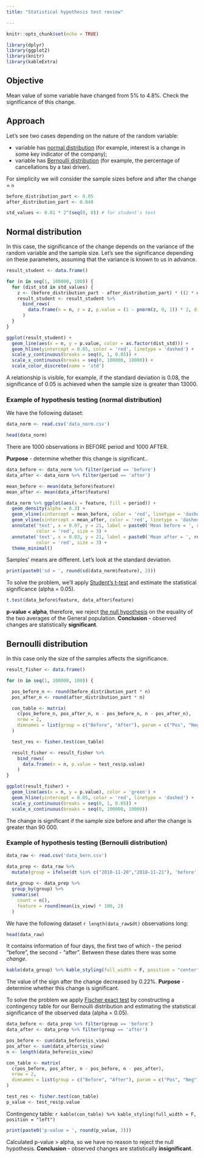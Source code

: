 ```yaml
---
title: "Statistical hypothesis test review"

---
```


```r
knitr::opts_chunk$set(echo = TRUE)

library(dplyr)
library(ggplot2)
library(knitr)
library(kableExtra)
```

## Objective

Mean value of some variable have changed from 5% to 4.8%. Check the significance of this change.

## Approach

Let's see two cases depending on the nature of the random variable:

 * variable has [normal distribution](https://en.wikipedia.org/wiki/Normal_distribution) (for example, interest is a change in some key indicator of the company);
 * variable has [Bernoulli distribution](https://en.wikipedia.org/wiki/Bernoulli_distribution) (for example, the percentage of cancellations by a taxi driver).

For simplicity we will consider the sample sizes before and after the change = ```n```

```r
before_distribution_part <- 0.05
after_distribution_part <- 0.048

std_values <- 0.01 * 2^(seq(0, 8)) # for student's test
```

## Normal distribution

In this case, the significance of the change depends on the variance of the random variable and the sample size. Let's see the significance depending on these parameters, assuming that the variance is known to us in advance.

```r
result_student <- data.frame()

for (n in seq(1, 100000, 100)) {
  for (dist_std in std_values) {
    z <- (before_distribution_part - after_distribution_part) * ((2 * dist_std ^ 2) / n)^(-1/2)
    result_student <- result_student %>%
      bind_rows(
        data.frame(n = n, z = z, p.value = (1 - pnorm(z, 0, 1)) * 2, dist_std = dist_std)
      )
  }
}
```

```r
ggplot(result_student) + 
  geom_line(aes(x = n, y = p.value, color = as.factor(dist_std))) + 
  geom_hline(yintercept = 0.05, color = 'red', linetype = 'dashed') +
  scale_y_continuous(breaks = seq(0, 1, 0.05)) +
  scale_x_continuous(breaks = seq(0, 100000, 10000)) +
  scale_color_discrete(name = 'std')
```

A relationship is visible, for example, if the standard deviation is 0.08, the significance of 0.05 is achieved when the sample size is greater than 13000.

### Example of hypothesis testing (normal distribution)

We have the following dataset:

```r
data_norm <- read.csv('data_norm.csv')

head(data_norm)
```

There are 1000 observations in BEFORE period and 1000 AFTER.

**Purpose** - determine whether this change is significant..

```r
data_before <- data_norm %>% filter(period == 'before')
data_after <- data_norm %>% filter(period == 'after')

mean_before <- mean(data_before$feature)
mean_after <- mean(data_after$feature)

data_norm %>% ggplot(aes(x = feature, fill = period)) +
  geom_density(alpha = 0.3) + 
  geom_vline(xintercept = mean_before, color = 'red', linetype = 'dashed') +
  geom_vline(xintercept = mean_after, color = 'red', linetype = 'dashed') +
  annotate('text', x = 0.07, y = 21, label = paste0('Mean before = ', round(mean_before, 3)), 
           color = 'red', size = 3) + 
  annotate('text', x = 0.03, y = 21, label = paste0('Mean after = ', round(mean_after, 3)), 
           color = 'red', size = 3) +
  theme_minimal()
```

Samples' means are different. Let's look at the standard deviation.

```r
print(paste0('sd = ', round(sd(data_norm$feature), 2)))
```

To solve the problem, we'll apply [Student's t-test](https://en.wikipedia.org/wiki/Student%27s_t-test) and estimate the statistical significance (alpha = 0.05).

```r
t.test(data_before$feature, data_after$feature) 
```

**p-value < alpha**, therefore, we reject [the null hypothesis](https://en.wikipedia.org/wiki/Null_hypothesis) on the equality of the two averages of the General population. **Conclusion** - observed changes are statistically **significant**.

## Bernoulli distribution

In this case only the size of the samples affects the significance.

```r
result_fisher <- data.frame()

for (n in seq(1, 100000, 100)) {

  pos_before_n <- round(before_distribution_part * n)
  pos_after_n <- round(after_distribution_part * n)

  con_table <- matrix(
    c(pos_before_n, pos_after_n, n - pos_before_n, n - pos_after_n),
    nrow = 2,
    dimnames = list(group = c("Before", "After"), param = c("Pos", "Neg"))
  )

  test_res <- fisher.test(con_table)

  result_fisher <- result_fisher %>%
    bind_rows(
      data.frame(n = n, p.value = test_res$p.value)
    )
}
```

```r
ggplot(result_fisher) + 
  geom_line(aes(x = n, y = p.value), color = 'green') + 
  geom_hline(yintercept = 0.05, color = 'red', linetype = 'dashed') +
  scale_y_continuous(breaks = seq(0, 1, 0.05)) +
  scale_x_continuous(breaks = seq(0, 100000, 10000))
```

The change is significant if the sample size before and after the change is greater than 90 000.

### Example of hypothesis testing (Bernoulli distribution)

```r
data_raw <- read.csv('data_bern.csv')

data_prep <- data_raw %>%
  mutate(group = ifelse(dt %in% c("2018-11-20","2018-11-21"), 'before', 'after'))
  
data_group <- data_prep %>% 
  group_by(group) %>% 
  summarise(
    count = n(),
    feature = round(mean(is_view) * 100, 2)
  )
```

We have the following dataset `r length(data_raw$dt)` observations long:

```r
head(data_raw)
```

It contains information of four days, the first two of which - the period "before", the second - "after". Between these dates there was some *change*.

```r
kable(data_group) %>% kable_styling(full_width = F, position = "center")
```

The value of the sign after the change decreased by 0.22%.
**Purpose** - determine whether this change is significant.

To solve the problem we apply [Fischer exact test](https://en.wikipedia.org/wiki/Fisher%27s_exact_test) by constructing a contingency table for our Bernoulli distribution and estimating the statistical significance of the observed data (alpha = 0.05).

```r
data_before <- data_prep %>% filter(group == 'before')
data_after <- data_prep %>% filter(group == 'after')

pos_before <- sum(data_before$is_view)
pos_after <- sum(data_after$is_view)
n <- length(data_before$is_view)

con_table <- matrix(
  c(pos_before, pos_after, n - pos_before, n - pos_after),
  nrow = 2,
  dimnames = list(group = c("Before", "After"), param = c("Pos", "Neg"))
)

test_res <- fisher.test(con_table)
p_value <- test_res$p.value

```

Contingency table:
`r kable(con_table) %>% kable_styling(full_width = F, position = "left")`

```r
print(paste0('p-value = ', round(p_value, 3)))
```

Calculated p-value > alpha, so we have no reason to reject the null hypothesis. **Conclusion** - observed changes are statistically **insignificant**.

